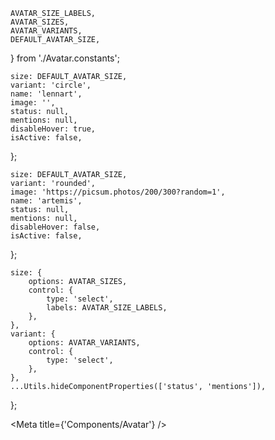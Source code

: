 
    AVATAR_SIZE_LABELS,
    AVATAR_SIZES,
    AVATAR_VARIANTS,
    DEFAULT_AVATAR_SIZE,
} from './Avatar.constants';

    size: DEFAULT_AVATAR_SIZE,
    variant: 'circle',
    name: 'lennart',
    image: '',
    status: null,
    mentions: null,
    disableHover: true,
    isActive: false,
};

    size: DEFAULT_AVATAR_SIZE,
    variant: 'rounded',
    image: 'https://picsum.photos/200/300?random=1',
    name: 'artemis',
    status: null,
    mentions: null,
    disableHover: false,
    isActive: false,
};

    size: {
        options: AVATAR_SIZES,
        control: {
            type: 'select',
            labels: AVATAR_SIZE_LABELS,
        },
    },
    variant: {
        options: AVATAR_VARIANTS,
        control: {
            type: 'select',
        },
    },
    ...Utils.hideComponentProperties(['status', 'mentions']),
};

<Meta title={'Components/Avatar'} />

<ArgsTable of={Avatar} />

<Canvas hidden>
    <Story name="user avatar" args={userAvatarArgs} argTypes={avatarArgtypes}>
        {(args) => <Avatar {...args} />}
    </Story>
    <Story
        name="user avatar with status"
        args={{ ...userAvatarArgs, status: 'online' }}
        argTypes={{
            ...avatarArgtypes,
            status: {
                options: [null, ...STATUSBADGE_STATUSES],
                control: {
                    type: 'select',
                    labels: {
                        null: 'none',
                        ...STATUSBADGE_STATUS_LABELS,
                    },
                },
            },
        }}
    >
        {(args) => <Avatar {...args} />}
    </Story>
    <Story name="team avatar" args={teamAvatarArgs} argTypes={avatarArgtypes}>
        {(args) => <Avatar {...args} />}
    </Story>
    <Story
        name="team avatar with mentions"
        args={{ ...teamAvatarArgs, mentions: 23 }}
        argTypes={{
            ...avatarArgtypes,
            mentions: {
                control: {
                    type: 'range',
                    min: 0,
                    max: 100,
                    step: 1,
                },
            },
        }}
    >
        {(args) => <Avatar {...args} />}
    </Story>
</Canvas>
